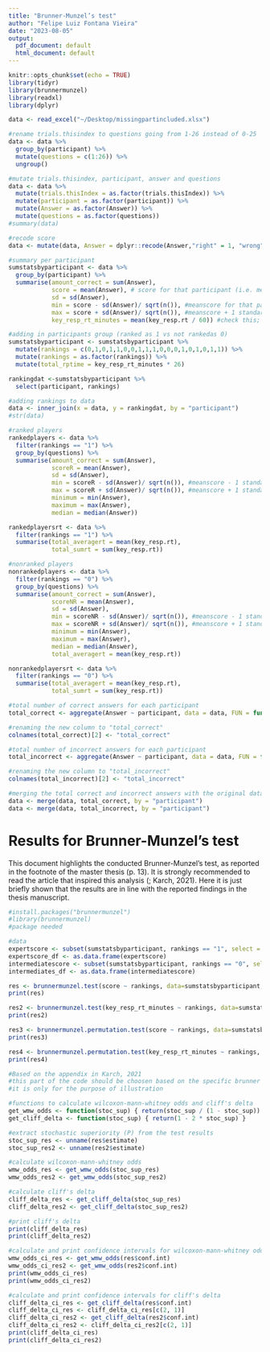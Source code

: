 ```yaml
---
title: "Brunner-Munzel’s test"
author: "Felipe Luiz Fontana Vieira"
date: "2023-08-05"
output:
  pdf_document: default
  html_document: default
---
```


```r
knitr::opts_chunk$set(echo = TRUE)
library(tidyr)
library(brunnermunzel)
library(readxl)
library(dplyr)
```

```r
data <- read_excel("~/Desktop/missingpartincluded.xlsx")

#rename trials.thisindex to questions going from 1-26 instead of 0-25
data <- data %>%
  group_by(participant) %>%
  mutate(questions = c(1:26)) %>%
  ungroup()

#mutate trials.thisindex, participant, answer and questions
data <- data %>%
  mutate(trials.thisIndex = as.factor(trials.thisIndex)) %>%
  mutate(participant = as.factor(participant)) %>%
  mutate(Answer = as.factor(Answer)) %>%
  mutate(questions = as.factor(questions))
#summary(data)

#recode score
data <- mutate(data, Answer = dplyr::recode(Answer,"right" = 1, "wrong" = 0))

#summary per participant
sumstatsbyparticipant <- data %>%
  group_by(participant) %>%
  summarise(amount_correct = sum(Answer),
            score = mean(Answer), # score for that participant (i.e. mean across the questions for that participant)
            sd = sd(Answer),
            min = score - sd(Answer)/ sqrt(n()), #meanscore for that participant - 1 standard error 
            max = score + sd(Answer)/ sqrt(n()), #meanscore + 1 standard error
            key_resp_rt_minutes = mean(key_resp.rt / 60)) #check this; before it worked without it. converting to min

#adding in participants group (ranked as 1 vs not rankedas 0)
sumstatsbyparticipant <- sumstatsbyparticipant %>%
  mutate(rankings = c(0,1,0,1,1,0,0,1,1,1,0,0,0,1,0,1,0,1,1)) %>%
  mutate(rankings = as.factor(rankings)) %>%
  mutate(total_rptime = key_resp_rt_minutes * 26)

rankingdat <-sumstatsbyparticipant %>%
  select(participant, rankings)

#adding rankings to data 
data <- inner_join(x = data, y = rankingdat, by = "participant")
#str(data)

#ranked players 
rankedplayers <- data %>%
  filter(rankings == "1") %>%
  group_by(questions) %>%
  summarise(amount_correct = sum(Answer),
            scoreR = mean(Answer),
            sd = sd(Answer),
            min = scoreR - sd(Answer)/ sqrt(n()), #meanscore - 1 standard error (SE = sd/sqrt(26), gives us the standard error)
            max = scoreR + sd(Answer)/ sqrt(n()), #meanscore + 1 standard error
            minimum = min(Answer),
            maximum = max(Answer),
            median = median(Answer))

rankedplayersrt <- data %>%
  filter(rankings == "1") %>%
  summarise(total_averagert = mean(key_resp.rt),
            total_sumrt = sum(key_resp.rt))

#nonranked players
nonrankedplayers <- data %>%
  filter(rankings == "0") %>%
  group_by(questions) %>%
  summarise(amount_correct = sum(Answer),
            scoreNR = mean(Answer),
            sd = sd(Answer),
            min = scoreNR - sd(Answer)/ sqrt(n()), #meanscore - 1 standard error (SE = sd/sqrt(26) gives us the standard error 
            max = scoreNR + sd(Answer)/ sqrt(n()), #meanscore + 1 standard error
            minimum = min(Answer),
            maximum = max(Answer),
            median = median(Answer),
            total_averagert = mean(key_resp.rt))

nonrankedplayersrt <- data %>%
  filter(rankings == "0") %>%
  summarise(total_averagert = mean(key_resp.rt),
            total_sumrt = sum(key_resp.rt))

#total number of correct answers for each participant
total_correct <- aggregate(Answer ~ participant, data = data, FUN = function(x) sum(x == 1))

#renaming the new column to "total_correct"
colnames(total_correct)[2] <- "total_correct"

#total number of incorrect answers for each participant
total_incorrect <- aggregate(Answer ~ participant, data = data, FUN = function(x) sum(x == 0))

#renaming the new column to "total_incorrect"
colnames(total_incorrect)[2] <- "total_incorrect"

#merging the total correct and incorrect answers with the original dataset
data <- merge(data, total_correct, by = "participant")
data <- merge(data, total_incorrect, by = "participant")
```

# Results for Brunner-Munzel’s test

This document highlights the conducted Brunner-Munzel’s test, as reported in the footnote of the master thesis (p. 13). It is strongly recommended to read the article that inspired this analysis (\textit{Psychologists Should Use Brunner-Munzel’s Instead of Mann-Whitney’s U Test as the Default Nonparametric Procedure}; Karch, 2021). Here it is just briefly shown that the results are in line with the reported findings in the thesis manuscript. 

```r
#install.packages("brunnermunzel")
#library(brunnermunzel)
#package needed

#data
expertscore <- subset(sumstatsbyparticipant, rankings == "1", select = score)
expertscore_df <- as.data.frame(expertscore)
intermediatescore <- subset(sumstatsbyparticipant, rankings == "0", select = score)
intermediates_df <- as.data.frame(intermediatescore)

res <- brunnermunzel.test(score ~ rankings, data=sumstatsbyparticipant, alternative = c("less"))
print(res)

res2 <- brunnermunzel.test(key_resp_rt_minutes ~ rankings, data=sumstatsbyparticipant, alternative = c("greater"))
print(res2)

res3 <- brunnermunzel.permutation.test(score ~ rankings, data=sumstatsbyparticipant, alternative = c("less"))
print(res3)

res4 <- brunnermunzel.permutation.test(key_resp_rt_minutes ~ rankings, data=sumstatsbyparticipant, alternative = c("greater"))
print(res4)
```

```r
#Based on the appendix in Karch, 2021
#this part of the code should be choosen based on the specific brunner munzel test you chose from the above chunk. 
#it is only for the purpose of illustration

#functions to calculate wilcoxon-mann-whitney odds and cliff's delta
get_wmw_odds <- function(stoc_sup) { return(stoc_sup / (1 - stoc_sup)) }
get_cliff_delta <- function(stoc_sup) { return(1 - 2 * stoc_sup) }

#extract stochastic superiority (P) from the test results
stoc_sup_res <- unname(res$estimate)
stoc_sup_res2 <- unname(res2$estimate)

#calculate wilcoxon-mann-whitney odds
wmw_odds_res <- get_wmw_odds(stoc_sup_res)
wmw_odds_res2 <- get_wmw_odds(stoc_sup_res2)

#calculate cliff's delta
cliff_delta_res <- get_cliff_delta(stoc_sup_res)
cliff_delta_res2 <- get_cliff_delta(stoc_sup_res2)

#print cliff's delta
print(cliff_delta_res)
print(cliff_delta_res2)

#calculate and print confidence intervals for wilcoxon-mann-whitney odds
wmw_odds_ci_res <- get_wmw_odds(res$conf.int)
wmw_odds_ci_res2 <- get_wmw_odds(res2$conf.int)
print(wmw_odds_ci_res)
print(wmw_odds_ci_res2)

#calculate and print confidence intervals for cliff's delta
cliff_delta_ci_res <- get_cliff_delta(res$conf.int)
cliff_delta_ci_res <- cliff_delta_ci_res[c(2, 1)]
cliff_delta_ci_res2 <- get_cliff_delta(res2$conf.int)
cliff_delta_ci_res2 <- cliff_delta_ci_res2[c(2, 1)]
print(cliff_delta_ci_res)
print(cliff_delta_ci_res2)
```

